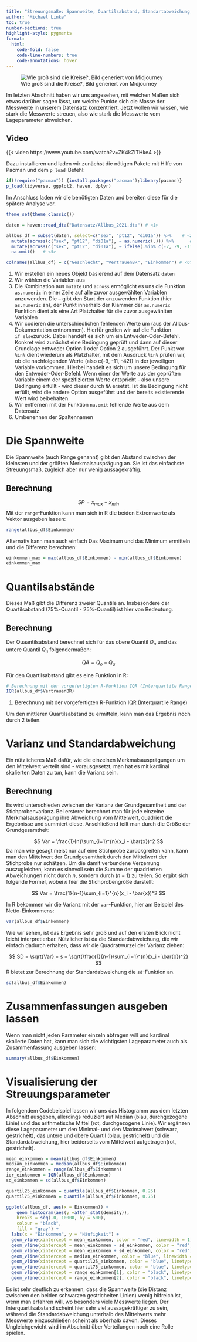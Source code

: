```yaml
---
title: "Streuungsmaße: Spannweite, Quartilsabstand, Standartabweichung, Varianz"
author: "Michael Linke"
toc: true
number-sections: true
highlight-style: pygments
format:
  html:
    code-fold: false
    code-line-numbers: true
    code-annotations: hover
---
```


![Wie groß sind die Kreise?, Bild generiert von Midjourney](Bilder/zemkipatrick_comic_style_a_stone_draws_circles_in_the_water_wid_9dd755ad-ddad-4d23-bfab-dcca546e86ab.png)

Im letzten Abschnitt haben wir uns angesehen, mit welchen Maßen sich etwas darüber sagen lässt, um welche Punkte sich die Masse der Messwerte in unserem Datensatz konzentriert. Jetzt wollen wir wissen, wie stark die Messwerte streuen, also wie stark die Messwerte vom Lageparameter abweichen.

::: {.callout-note collapse="true" icon="false"}
## Video

{{< video https://www.youtube.com/watch?v=ZK4kZITHke4 >}}
:::

Dazu installieren und laden wir zunächst die nötigen Pakete mit Hilfe von Pacman und dem `p_load`-Befehl:

```r
if(!require("pacman")) {install.packages("pacman");library(pacman)}
p_load(tidyverse, ggplot2, haven, dplyr)  
```

Im Anschluss laden wir die benötigten Daten und bereiten diese für die spätere Analyse vor.

```r
theme_set(theme_classic()) 

daten = haven::read_dta("Datensatz/Allbus_2021.dta") # <1> 

allbus_df = subset(daten, select=c("sex", "pt12", "di01a")) %>%    # <2>       
  mutate(across(c("sex", "pt12", "di01a"), ~ as.numeric(.))) %>%      # <3>                                
  mutate(across(c("sex", "pt12", "di01a"), ~ ifelse(.%in% c(-7, -9, -11, -15, -42, -50 ), NA,.))) %>%        # <4>   
  na.omit()   # <5> 

colnames(allbus_df) = c("Geschlecht", "VertrauenBR", "Einkommen") # <6>  
```

1. Wir erstellen ein neues Objekt basierend auf dem Datensatz `daten`
2. Wir wählen die Variablen aus
3. Die Kombination aus `mutate` und `across` ermöglicht es uns die Funktion `as.numeric` in einer Zeile auf alle zuvor ausgewählten Variablen anzuwenden. Die `~` gibt den Start der anzuwenden Funktion (hier `as.numeric` an), der Punkt innerhalb der Klammer der `as.numeric` Funktion dient als eine Art Platzhalter für die zuvor ausgewählten Variablen
4. Wir codieren die unterschiedlichen fehlenden Werte um (aus der Allbus-Dokumentation entnommen). Hierfür greifen wir auf die Funktion `if_else`zurück. Dabei handelt es sich um ein Entweder-Oder-Befehl. Konkret wird zunächst eine Bedingung geprüft und dann auf dieser Grundlage entweder Option 1 oder Option 2 ausgeführt. Der Punkt vor `%in%` dient wiederum als Platzhalter, mit dem Ausdruck `%in%` prüfen wir, ob die nachfolgenden Werte (also c(-9, -11, -42)) in der jeweiligen Variable vorkommen. Hierbei handelt es sich um unsere Bedingung für den Entweder-Oder-Befehl. Wenn einer der Werte aus der geprüften Variable einem der spezifizierten Werte entspricht - also unsere Bedingung erfüllt - wird dieser durch `NA` ersetzt. Ist die Bedingung nicht erfüllt, wird die andere Option ausgeführt und der bereits existierende Wert wird beibehalten.
5. Wir entfernen mit der Funktion `na.omit` fehlende Werte aus dem Datensatz
6. Umbenennen der Spaltennamen

# Die Spannweite

Die Spannweite (auch Range genannt) gibt den Abstand zwischen der kleinsten und der größten Merkmalsausprägung an. Sie ist das einfachste Streuungsmaß, zugleich aber nur wenig aussagekräftig.

## Berechnung

$$
SP = x_{max} - x_{min}  
$$ Mit der `range`-Funktion kann man sich in R die beiden Extremwerte als Vektor ausgeben lassen:

```r
range(allbus_df$Einkommen)
```

Alternativ kann man auch einfach Das Maximum und das Minimum ermitteln und die Differenz berechnen:

```r
einkommen_max = max(allbus_df$Einkommen) - min(allbus_df$Einkommen)
einkommen_max
```

# Quantilsabstände

Dieses Maß gibt die Differenz zweier Quantile an. Insbesondere der Quartilsabstand (75%-Quantil - 25%-Quantil) ist hier von Bedeutung.

## Berechnung

Der Quaantilsabstand berechnet sich für das obere Quantil $Q_{o}$ und das untere Quantil $Q_{u}$ folgendermaßen:

$$
QA = Q_{o} - Q_{u}
$$

Für den Quartilsabstand gibt es eine Funktion in R:

```r
# Berechnung mit der vorgefertigten R-Funktion IQR (Interquartile Range):
IQR(allbus_df$VertrauenBR)
```

1.  Berechnung mit der vorgefertigten R-Funktion IQR (Interquartile Range)

Um den mittleren Quartilsabstand zu ermitteln, kann man das Ergebnis noch durch 2 teilen.

# Varianz und Standardabweichung

Ein nützlicheres Maß dafür, wie die einzelnen Merkmalsausprägungen um den Mittelwert verteilt sind - vorausgesetzt, man hat es mit kardinal skalierten Daten zu tun, kann die Varianz sein.

## Berechnung

Es wird unterschieden zwischen der Varianz der Grundgesamtheit und der Stichprobenvarianz. Bei ersterer berechnet man für jede einzelne Merkmalsausprägung ihre Abweichung vom Mittelwert, quadriert die Ergebnisse und summiert diese. Anschließend teilt man durch die Größe der Grundgesamtheit:

$$
Var = \frac{1}{n}\sum_{i=1}^{n}(x_i - \bar{x})^2
$$ Da man wie gesagt meist nur auf eine Stichprobe zurückgreifen kann, kann man den Mittelwert der Grundgesamtheit durch den Mittelwert der Stichprobe nur schätzen. Um die damit verbundene Verzerrung auszugleichen, kann es sinnvoll sein die Summe der quadrierten Abweichungen nicht durch $n$, sondern durch $(n-1)$ zu teilen. So ergibt sich folgende Formel, wobei $n$ hier die Stichprobengröße darstellt:

$$
Var = \frac{1}{n-1}\sum_{i=1}^{n}(x_i - \bar{x})^2
$$

In R bekommen wir die Varianz mit der `var`-Funktion, hier am Beispiel des Netto-Einkommens:

```r
var(allbus_df$Einkommen)
```

Wie wir sehen, ist das Ergebnis sehr groß und auf den ersten Blick nicht leicht interpretierbar. Nützlicher ist da die Standardabweichung, die wir einfach dadurch erhalten, dass wir die Quadratwurzel der Varianz ziehen:

$$
SD = \sqrt{Var} = s =  \sqrt{\frac{1}{n-1}\sum_{i=1}^{n}(x_i - \bar{x})^2}
$$ R bietet zur Berechnung der Standardabweichung die `sd`-Funktion an.

```r
sd(allbus_df$Einkommen)
```

# Zusammenfassungen ausgeben lassen

Wenn man nicht jeden Parameter einzeln abfragen will und kardinal skalierte Daten hat, kann man sich die wichtigsten Lageparameter auch als Zusammenfassung ausgeben lassen:

```r
summary(allbus_df$Einkommen)
```

# Visualisierung der Streuungsparameter

In folgendem Codebeispiel lassen wir uns das Histogramm aus dem letzten Abschnitt ausgeben, allerdings reduziert auf Median (blau, durchgezogene Linie) und das arithmetische Mittel (rot, durchgezogene Linie). Wir ergänzen diese Lageparameter um den Minimal- und den Maximalwert (schwarz, gestrichelt), das untere und obere Quartil (blau, gestrichelt) und die Standardabweichung, hier beiderseits vom Mittelwert aufgetragen(rot, gestrichelt).

```r

mean_einkommen = mean(allbus_df$Einkommen)
median_einkommen = median(allbus_df$Einkommen)
range_einkommen = range(allbus_df$Einkommen) 
iqr_einkommen = IQR(allbus_df$Einkommen) 
sd_einkommen = sd(allbus_df$Einkommen) 

quartil25_einkommen = quantile(allbus_df$Einkommen, 0.25) 
quartil75_einkommen = quantile(allbus_df$Einkommen, 0.75)

ggplot(allbus_df, aes(x = Einkommen)) + 
    geom_histogram(aes(y =after_stat(density)),
    breaks = seq(-0, 10000, by = 500), 
    colour = "black", 
    fill = "gray") +
  labs(x = "Einkommen", y = "Häufigkeit") +
  geom_vline(xintercept = mean_einkommen, color = "red", linewidth = 1) +   #, linetype = "dashed"
  geom_vline(xintercept = mean_einkommen - sd_einkommen, color = "red", linetype = "dashed", linewidth = 1) +
  geom_vline(xintercept = mean_einkommen + sd_einkommen, color = "red", linetype = "dashed", linewidth = 1) +
  geom_vline(xintercept = median_einkommen, color = "blue", linewidth = 1) +
  geom_vline(xintercept = quartil25_einkommen, color = "blue", linetype = "dashed", linewidth = 1) +
  geom_vline(xintercept = quartil75_einkommen, color = "blue", linetype = "dashed", linewidth = 1) +
  geom_vline(xintercept = range_einkommen[1], color = "black", linetype = "dashed", linewidth = 1) +
  geom_vline(xintercept = range_einkommen[2], color = "black", linetype = "dashed", linewidth = 1) 

```

Es ist sehr deutlich zu erkennen, dass die Spannweite (die Distanz zwischen den beiden schwarzen gestrichelten Linien) wenig hilfreich ist, wenn man erfahren will, wo besonders viele Messwerte liegen. Der Interquartilsabstand scheint hier sehr viel aussagekräftiger zu sein, während die Standardabweichung unterhalb des Mittelwerts mehr Messwerte einzuschließen scheint als oberhalb davon. Dieses Ungleichgewicht wird im Abschnitt über Verteilungen noch eine Rolle spielen.
